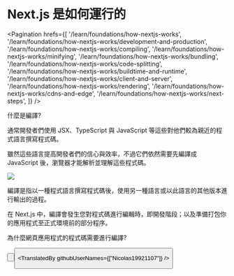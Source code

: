 
# Next.js 是如何運行的

<Pagination
  hrefs={[
    '/learn/foundations/how-nextjs-works',
    '/learn/foundations/how-nextjs-works/development-and-production',
    '/learn/foundations/how-nextjs-works/compiling',
    '/learn/foundations/how-nextjs-works/minifying',
    '/learn/foundations/how-nextjs-works/bundling',
    '/learn/foundations/how-nextjs-works/code-splitting',
    '/learn/foundations/how-nextjs-works/buildtime-and-runtime',
    '/learn/foundations/how-nextjs-works/client-and-server',
    '/learn/foundations/how-nextjs-works/rendering',
    '/learn/foundations/how-nextjs-works/cdns-and-edge',
    '/learn/foundations/how-nextjs-works/next-steps',
  ]}
/>

什麼是編譯?

通常開發者們使用 JSX、TypeScript 與 JavaScript 等這些對他們較為親近的程式語言撰寫程式碼。

雖然這些語言提高開發者們的信心與效率，不過它們依然需要先編譯成 JavaScript 後，瀏覽器才能解析並理解這些程式碼。

![](https://nextjs.org/static/images/learn/foundations/compiling.png)

編譯是指以一種程式語言撰寫程式碼後，使用另一種語言或以此語言的其他版本進行輸出的過程。

在 Next.js 中，編譯會發生您對程式碼進行編輯時，即開發階段；以及準備打包你的應用程式至正式環境前的部分程序。

<Quiz>
    <QuizHeading type={QuizType.quickReview}>
        為什麼網頁應用程式的程式碼需要進行編譯?
    </QuizHeading>
    <QuizOptionGroup>
        <QuizOption text="因為程式碼需要轉換成瀏覽器可理解的版本" isCorrect/>
        <QuizOption text="因為程式碼需要翻譯成英文"/>
        <QuizOption text="因為 CSS、HTML 與 JavaScript 的程式碼需要被合併為單一檔案"/>
    </QuizOptionGroup>
</Quiz>

<Button
  content="← 返回上一頁"
  url="/learn/foundations/how-nextjs-works/development-and-production"
  basicStyle="text-white bg-[#0070f3]"
  hoverStyle="hover:opacity-90"
/>

<Button
  content="前往下一頁 →"
  url="/learn/foundations/how-nextjs-works/minifying"
  basicStyle="text-white bg-[#0070f3]"
  hoverStyle="hover:opacity-90"
/>

<TranslatedBy githubUserNames={["Nicolas19921107"]} />
